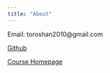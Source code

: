 ```yaml
---
title: "About"
---
```


Email: toroshan2010@gmail.com

[Github]({https://github.com/PhoenixRCheetah/Final-project})

[Course Homepage]({https://bootcamp.davidkane.info/})
